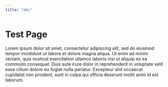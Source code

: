 ```yaml
---
title: "abc"
---
```



# Test Page

Lorem ipsum dolor sit amet, consectetur adipiscing elit, sed do eiusmod tempor incididunt ut labore et dolore magna aliqua. Ut enim ad minim veniam, quis nostrud exercitation ullamco laboris nisi ut aliquip ex ea commodo consequat. Duis aute irure dolor in reprehenderit in voluptate velit esse cillum dolore eu fugiat nulla pariatur. Excepteur sint occaecat cupidatat non proident, sunt in culpa qui officia deserunt mollit anim id est laborum.

<MathDisplay content="\{ 1, 2, 3 \}" block />

<MathDisplay content="\pi" />
